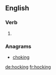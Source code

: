 ==English==

===Verb===
{{head|en|present participle}}

# {{present participle of|hock|lang=en|nocat=1}}

===Anagrams===
* [[choking#English|choking]]

[[de:hocking]]
[[fr:hocking]]